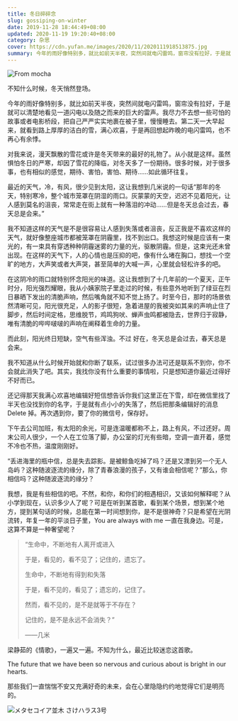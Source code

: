 ```yaml
---
title: 冬日碎碎念
slug: gossiping-on-winter
date: 2019-11-28 18:44:49+08:00
updated: 2020-11-19 19:20:40+08:00
category: 杂思
cover: https://cdn.yufan.me/images/2020/11/2020111918513875.jpg
summary: 今年的雨好像特别多，就比如前天半夜，突然间就电闪雷鸣，窗帘没有拉好，于是就可以清楚地看见一道闪电以及随之而来的巨大的雷声
---
```


![From mocha](https://cdn.yufan.me/images/2020/11/2020111918513562.jpg)

不知什么时候，冬天悄然登场。

今年的雨好像特别多，就比如前天半夜，突然间就电闪雷鸣，窗帘没有拉好，于是就可以清楚地看见一道闪电以及随之而来的巨大的雷声。我尽力不去想一些可怕的故事或者电影桥段，把自己严严实实地裹在被子里，慢慢睡去。第二天一大早起来，就看到路上厚厚的洁白的雪，满心欢喜，于是再回想起昨晚的电闪雷鸣，也不再心有余悸。

对我来说，漫天飘散的雪花或许是冬天带来的最好的礼物了。从小就是这样。虽然惧怕冬日的严寒，却因了雪花的降临，对冬天多了一份期待。很多时候，对于很多事，也有相似的感觉，期待、害怕，害怕、期待……如此循环往复。

最近的天气，冷，有风，很少见到太阳，这让我想到几米说的一句话“那年的冬天，特别寒冷，整个城市笼罩在阴湿的雨口。灰蒙蒙的天空，迟迟不见着阳光，让人感到莫名的沮丧，常常走在街上就有一种落泪的冲动……但是冬天总会过去，春天总是会来。”

我不知道这样的天气是不是很容易让人感到失落或者沮丧，反正我是不喜欢这样的天气，就好像整座城市都被笼罩在阴霾里，找不到出口。我想这时候是应该有一束光的，有一束具有穿透种种阴霾迷雾的力量的光，驱散阴霾。但是，这束光还未曾出现。在这样的天气下，人的心情也是压抑的吧，像有什么堵在胸口，想找一个空旷的地方，大声笑或者大声哭，甚至简单的大喊一声，心里就会轻松许多的吧。

在这阴冷的雨口就特别怀念阳光的味道。这让我想到了十几年前的一个夏天，正午时分，阳光强烈耀眼，我从小姨家院子里走过的时候，有些意外地听到了绿豆在烈日暴晒下发出的清脆声响，然后嘴角就不知不觉上扬了。时至今日，那时的场景依然清晰可见，阳光很充足，人的影子很短，急着进屋的我被突如其来的声响止住了脚步，然后时间定格，思维脱节，鸡鸣狗吠、蝉声虫鸣都被隐去，世界归于寂静，唯有清脆的哔哔啵啵的声响在阐释着生命的力量。

而此刻，阳光终日短缺，空气有些浑浊。不过 好在，冬天总是会过去，春天总是会来。

我不知道从什么时候开始就和你断了联系，试过很多办法可还是联系不到你，你不会就此消失了吧。其实，我找你没有什么重要的事情啦，只是想知道你最近过得好不好而已。

还记得那天我满心欢喜地编辑好短信想告诉你我们这里正在下雪，却在微信里找了半天也没找到你的名字，于是就有点小小的失落了，然后把那条编辑好的消息 Delete 掉。再次遇到你，要了你的微信号，保存好。

下午去公司加班，有太阳的余光，可是连温暖都称不上，路上有风，不过还好。周末公司人很少，一个人在工位落了脚，办公室的灯光有些暗，空调一直开着，感觉不冷也不热，温度刚刚好。

“丢进海里的瓶中信，总是失去踪影。是被鲸鱼吃掉了吗？还是又漂到另一个无人岛屿？这种随波逐流的缘分，除了青春浪漫的孩子，又有谁会相信呢？”那么，你相信吗？这种随波逐流的缘分？

我想，我是有些相信的吧。不然，和你，和你们的相遇相识，又该如何解释呢？从小学到现在，认识多少人了呢？可是在听到某首歌，看到某个场景，想到某个地方，提到某句话的时候，总能在第一时间想到你，是不是很神奇？只是希望在光阴流转，年复一年的平淡日子里，You are always with me 一直在我身边。可是，这算不算是一种奢望呢？

> “生命中，不断地有人离开或进入
>
> 于是，看见的，看不见了；记住的，遗忘了。
>
> 生命中，不断地有得到和失落
>
> 于是，看不见的，看见了；遗忘的，记住了。
>
> 然而，看不见的，是不是就等于不存在？
>
> 记住的，是不是永远不会消失？”
>
> ——几米

梁静茹的《情歌》，一遍又一遍。不知为什么，最近比较迷恋这首歌。

The future that we have been so nervous and curious about is bright in our hearts.

那些我们一直惴惴不安又充满好奇的未来，会在心里隐隐约约地觉得它们是明亮的。

![メタセコイア並木 さけハラス3号](https://cdn.yufan.me/images/2020/11/2020111918513387.jpg)
